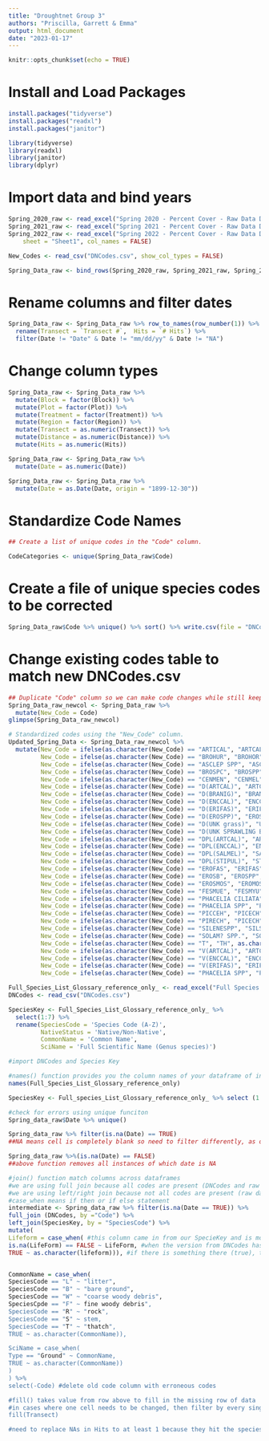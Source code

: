 ```yaml
---
title: "Droughtnet Group 3"
authors: "Priscilla, Garrett & Emma"
output: html_document
date: "2023-01-17"
---
```

```r
knitr::opts_chunk$set(echo = TRUE)
```
# Install and Load Packages
```r
install.packages("tidyverse")
install.packages("readxl")
install.packages("janitor")

library(tidyverse)
library(readxl)
library(janitor)
library(dplyr)
```
# Import data and bind years
```r
Spring_2020_raw <- read_excel("Spring 2020 - Percent Cover - Raw Data DNET.xlsx", sheet = "Sheet1", col_names = FALSE)
Spring_2021_raw <- read_excel("Spring 2021 - Percent Cover - Raw Data DNET.xlsx", sheet = "Sheet1", col_names = FALSE)
Spring_2022_raw <- read_excel("Spring 2022 - Percent Cover - Raw Data DNET.xlsx", 
    sheet = "Sheet1", col_names = FALSE)

New_Codes <- read_csv("DNCodes.csv", show_col_types = FALSE)

Spring_Data_raw <- bind_rows(Spring_2020_raw, Spring_2021_raw, Spring_2022_raw)
```
# Rename columns and filter dates
```r
Spring_Data_raw <- Spring_Data_raw %>% row_to_names(row_number(1)) %>% 
  rename(Transect = `Transect #`,  Hits = `# Hits`) %>% 
  filter(Date != "Date" & Date != "mm/dd/yy" & Date != "NA")
```
# Change column types
```r
Spring_Data_raw <- Spring_Data_raw %>% 
  mutate(Block = factor(Block)) %>% 
  mutate(Plot = factor(Plot)) %>% 
  mutate(Treatment = factor(Treatment)) %>% 
  mutate(Region = factor(Region)) %>% 
  mutate(Transect = as.numeric(Transect)) %>% 
  mutate(Distance = as.numeric(Distance)) %>%
  mutate(Hits = as.numeric(Hits))

Spring_Data_raw <- Spring_Data_raw %>% 
  mutate(Date = as.numeric(Date)) 

Spring_Data_raw <- Spring_Data_raw %>% 
  mutate(Date = as.Date(Date, origin = "1899-12-30"))
```

# Standardize Code Names
```r
## Create a list of unique codes in the "Code" column.

CodeCategories <- unique(Spring_Data_raw$Code)
```
# Create a file of unique species codes to be corrected
```r
Spring_Data_raw$Code %>% unique() %>% sort() %>% write.csv(file = "DNCodes.csv")
```
# Change existing codes table to match new DNCodes.csv
```r
## Duplicate "Code" column so we can make code changes while still keeping the original codes for reference.
Spring_Data_raw_newcol <- Spring_Data_raw %>%         
  mutate(New_Code = Code)
glimpse(Spring_Data_raw_newcol)

# Standardized codes using the "New_Code" column. 
Updated_Spring_Data <- Spring_Data_raw_newcol %>% 
  mutate(New_Code = ifelse(as.character(New_Code) == "ARTICAL", "ARTCAL", as.character(New_Code)), 
         New_Code = ifelse(as.character(New_Code) == "BROHUR", "BROHOR", as.character(New_Code)),
         New_Code = ifelse(as.character(New_Code) == "ASCLEP SPP", "ASCSPP", as.character(New_Code)),
         New_Code = ifelse(as.character(New_Code) == "BROSPC", "BROSPP", as.character(New_Code)),
         New_Code = ifelse(as.character(New_Code) == "CENMEN", "CENMEL", as.character(New_Code)),
         New_Code = ifelse(as.character(New_Code) == "D(ARTCAL)", "ARTCAL", as.character(New_Code)),
         New_Code = ifelse(as.character(New_Code) == "D(BRANIG)", "BRANIG", as.character(New_Code)),
         New_Code = ifelse(as.character(New_Code) == "D(ENCCAL)", "ENCCAL", as.character(New_Code)),
         New_Code = ifelse(as.character(New_Code) == "D(ERIFAS)", "ERIFAS", as.character(New_Code)),
         New_Code = ifelse(as.character(New_Code) == "D(EROSPP)", "EROSPP", as.character(New_Code)),
         New_Code = ifelse(as.character(New_Code) == "D(UNK grass)", "UNK grass", as.character(New_Code)),
         New_Code = ifelse(as.character(New_Code) == "D(UNK SPRAWLING BULB)", "UNK SPRAWLING BULB", as.character(New_Code)),
         New_Code = ifelse(as.character(New_Code) == "DPL(ARTCAL)", "ARTCAL", as.character(New_Code)),
         New_Code = ifelse(as.character(New_Code) == "DPL(ENCCAL)", "ENCCAL", as.character(New_Code)),
         New_Code = ifelse(as.character(New_Code) == "DPL(SALMEL)", "SALMEL", as.character(New_Code)),
         New_Code = ifelse(as.character(New_Code) == "DPL(STIPUL)", "STIPUL", as.character(New_Code)),
         New_Code = ifelse(as.character(New_Code) == "EROFAS", "ERIFAS", as.character(New_Code)),
         New_Code = ifelse(as.character(New_Code) == "EROSB", "EROSPP", as.character(New_Code)),
         New_Code = ifelse(as.character(New_Code) == "EROSMOS", "EROMOS", as.character(New_Code)),
         New_Code = ifelse(as.character(New_Code) == "FESMUE", "FESMYU", as.character(New_Code)),
         New_Code = ifelse(as.character(New_Code) == "PHACELIA CILIATA", "PHACIL", as.character(New_Code)),
         New_Code = ifelse(as.character(New_Code) == "PHACELIA SPP", "PHASPP", as.character(New_Code)),
         New_Code = ifelse(as.character(New_Code) == "PICCEH", "PICECH", as.character(New_Code)),
         New_Code = ifelse(as.character(New_Code) == "PIRECH", "PICECH", as.character(New_Code)),
         New_Code = ifelse(as.character(New_Code) == "SILENESPP", "SILSPP", as.character(New_Code)),
         New_Code = ifelse(as.character(New_Code) == "SOLAM? SPP.", "SOLSPP", as.character(New_Code)),
         New_Code = ifelse(as.character(New_Code) == "T", "TH", as.character(New_Code)),
         New_Code = ifelse(as.character(New_Code) == "V(ARTCAL)", "ARTCAL", as.character(New_Code)),
         New_Code = ifelse(as.character(New_Code) == "V(ENCCAL)", "ENCCAL", as.character(New_Code)),
         New_Code = ifelse(as.character(New_Code) == "V(ERIFAS)", "ERIFAS", as.character(New_Code)),
         New_Code = ifelse(as.character(New_Code) == "PHACELIA SPP", "PHASPP", as.character(New_Code)))

```


```r
Full_Species_List_Glossary_reference_only_ <- read_excel("Full Species List Glossary (reference only).xlsx")
DNCodes <- read_csv("DNCodes.csv")

SpeciesKey <- Full_Species_List_Glossary_reference_only_ %>% 
  select(1:7) %>% 
  rename(SpeciesCode = 'Species Code (A-Z)',
         NativeStatus = 'Native/Non-Native',
         CommonName = 'Common Name',
         SciName = 'Full Scientific Name (Genus species)')
```





```r
#import DNCodes and Species Key

#names() function provides you the column names of your dataframe of interest
names(Full_Species_List_Glossary_reference_only)

SpeciesKey <- Full_species_List_Glossary_reference_only_ %>% select (1:7) %>% rename(SpeciesCode = `Species Code (A-Z)`, NativeStatus = `Native/Non-Native`, CommonName = `Common Name`, SciName = `Full Scientific Name (Genus species)`)

#check for errors using unique funciton
Spring_data_raw$Date %>% unique()

Spring_data_raw %>% filter(is.na(Date) == TRUE)
##NA means cell is completely blank so need to filter differently, as opposed to filter (Date == NA)

Spring_data_raw %>%(is.na(Date) == FALSE)
##above function removes all instances of which date is NA

#join() function match columns across dataframes
#we are using full join because all codes are present (DNCodes and raw dataset)
#we are using left/right join because not all codes are present (raw dataset and species glossary); left join means keep original data (on left side of argument) that gets piped in, but not the data added after on the right
#case_when means if then or if else statement
intermediate <- Spring_data_raw %>% filter(is.na(Date == TRUE)) %>% 
full_join (DNCodes, by ="Code") %>% 
left_join(SpeciesKey, by = "SpeciesCode") %>%
mutate(
Lifeform = case_when( #this column came in from our SpecieKey and is more complete
is.na(LifeForm) == FALSE ~ LifeForm, #when the version from DNCodes has a value, substitute in that value to the more complete column
TRUE ~ as.character(lifeform))), #if there is something there (true), then just keep the old lifeform as a character


CommonName = case_when(
SpeciesCode == "L" ~ "litter",
SpeciesCode == "B" ~ "bare ground",
SpeciesCode == "W" ~ "coarse woody debris",
SpeciesCpde == "F" ~ fine woody debris",
SpeciesCode == "R" ~ "rock",
SpeciesCode == "S" ~ stem,
SpeciesCode == "T" ~ "thatch",
TRUE ~ as.character(CommonName)),

SciName = case_when(
Type == "Ground" ~ CommonName,
TRUE ~ as.character(CommonName))
)
) %>%
select(-Code) #delete old code column with erroneous codes

#fill() takes value from row above to fill in the missing row of data
#in cases where one cell needs to be changed, then filter by every single column or substitute a data value (google the function)
fill(Transect)

#need to replace NAs in Hits to at least 1 because they hit the species once
```